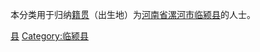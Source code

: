 {{Catnav|頁面分類|各種主題的頁面分類|依中国各省来作的分类|各地中国人|河南人|漯河人}}
{{Catnav|頁面分類|人物|各國人物|中国人|各地中国人|河南人|漯河人}}

本分类用于归纳[[籍贯|籍贯]]（出生地）为[[河南省|河南省]][[漯河市|漯河市]][[临颍县|临颍县]]的人士。

[[Category:漯河人|县]]
[[Category:临颍县|Category:临颍县]]